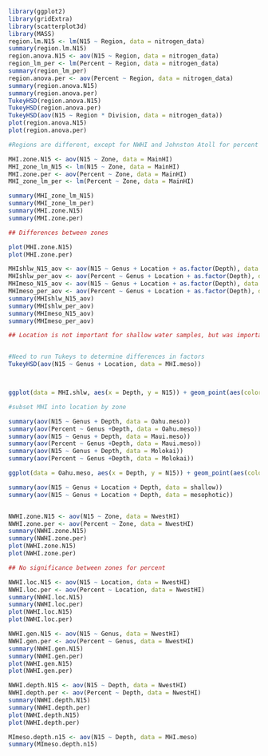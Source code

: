 
```r
library(ggplot2)
library(gridExtra)
library(scatterplot3d)
library(MASS)
region.lm.N15 <- lm(N15 ~ Region, data = nitrogen_data)
summary(region.lm.N15)
region.anova.N15 <- aov(N15 ~ Region, data = nitrogen_data)
region_lm_per <- lm(Percent ~ Region, data = nitrogen_data)
summary(region_lm_per)
region.anova.per <- aov(Percent ~ Region, data = nitrogen_data)
summary(region.anova.N15)
summary(region.anova.per)
TukeyHSD(region.anova.N15)
TukeyHSD(region.anova.per)
TukeyHSD(aov(N15 ~ Region * Division, data = nitrogen_data))
plot(region.anova.N15)
plot(region.anova.per)

#Regions are different, except for NWHI and Johnston Atoll for percent
```

```r
MHI.zone.N15 <- aov(N15 ~ Zone, data = MainHI)
MHI_zone_lm_N15 <- lm(N15 ~ Zone, data = MainHI)
MHI.zone.per <- aov(Percent ~ Zone, data = MainHI)
MHI_zone_lm_per <- lm(Percent ~ Zone, data = MainHI)

summary(MHI_zone_lm_N15)
summary(MHI_zone_lm_per)
summary(MHI.zone.N15)
summary(MHI.zone.per)

## Differences between zones

plot(MHI.zone.N15)
plot(MHI.zone.per)
```

```r
MHIshlw_N15_aov <- aov(N15 ~ Genus + Location + as.factor(Depth), data = MHI.shlw)
MHIshlw_per_aov <- aov(Percent ~ Genus + Location + as.factor(Depth), data = MHI.shlw)
MHImeso_N15_aov <- aov(N15 ~ Genus + Location + as.factor(Depth), data = MHI.meso)
MHImeso_per_aov <- aov(Percent ~ Genus + Location + as.factor(Depth), data = MHI.meso)
summary(MHIshlw_N15_aov)
summary(MHIshlw_per_aov)
summary(MHImeso_N15_aov)
summary(MHImeso_per_aov)

## Location is not important for shallow water samples, but was important for mesophotic N15. 


#Need to run Tukeys to determine differences in factors 
TukeyHSD(aov(N15 ~ Genus + Location, data = MHI.meso))



ggplot(data = MHI.shlw, aes(x = Depth, y = N15)) + geom_point(aes(color = Genus)) + geom_smooth(aes(linetype = Genus, color = Genus), method = 'loess')
```

```r
#subset MHI into location by zone

summary(aov(N15 ~ Genus + Depth, data = Oahu.meso))
summary(aov(Percent ~ Genus +Depth, data = Oahu.meso))
summary(aov(N15 ~ Genus + Depth, data = Maui.meso))
summary(aov(Percent ~ Genus +Depth, data = Maui.meso))
summary(aov(N15 ~ Genus + Depth, data = Molokai))
summary(aov(Percent ~ Genus +Depth, data = Molokai))

ggplot(data = Oahu.meso, aes(x = Depth, y = N15)) + geom_point(aes(color = Genus)) + geom_smooth(aes(linetype = Genus, color = Genus), method = 'loess')
```




```r
summary(aov(N15 ~ Genus + Location + Depth, data = shallow))
summary(aov(N15 ~ Genus + Location + Depth, data = mesophotic))


NWHI.zone.N15 <- aov(N15 ~ Zone, data = NwestHI)
NWHI.zone.per <- aov(Percent ~ Zone, data = NwestHI)
summary(NWHI.zone.N15)
summary(NWHI.zone.per)
plot(NWHI.zone.N15)
plot(NWHI.zone.per)

## No significance between zones for percent
```

```r
NWHI.loc.N15 <- aov(N15 ~ Location, data = NwestHI)
NWHI.loc.per <- aov(Percent ~ Location, data = NwestHI)
summary(NWHI.loc.N15)
summary(NWHI.loc.per)
plot(NWHI.loc.N15)
plot(NWHI.loc.per)
```

```r
NWHI.gen.N15 <- aov(N15 ~ Genus, data = NwestHI)
NWHI.gen.per <- aov(Percent ~ Genus, data = NwestHI)
summary(NWHI.gen.N15)
summary(NWHI.gen.per)
plot(NWHI.gen.N15)
plot(NWHI.gen.per)
```

```r
NWHI.depth.N15 <- aov(N15 ~ Depth, data = NwestHI)
NWHI.depth.per <- aov(Percent ~ Depth, data = NwestHI)
summary(NWHI.depth.N15)
summary(NWHI.depth.per)
plot(NWHI.depth.N15)
plot(NWHI.depth.per)
```

```r
MImeso.depth.n15 <- aov(N15 ~ Depth, data = MHI.meso)
summary(MImeso.depth.n15)
```

